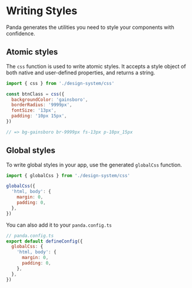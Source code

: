 # Writing Styles

Panda generates the utilities you need to style your components with confidence.

## Atomic styles

The `css` function is used to write atomic styles. It accepts a style object of both native and user-defined properties,
and returns a string.

```js
import { css } from './design-system/css'

const btnClass = css({
  backgroundColor: 'gainsboro',
  borderRadius: '9999px',
  fontSize: '13px',
  padding: '10px 15px',
})

// => bg-gainsboro br-9999px fs-13px p-10px_15px
```

## Global styles

To write global styles in your app, use the generated `globalCss` function.

```js
import { globalCss } from './design-system/css'

globalCss({
  'html, body': {
    margin: 0,
    padding: 0,
  },
})
```

You can also add it to your `panda.config.ts`

```js
// panda.config.ts
export default defineConfig({
  globalCss: {
    'html, body': {
      margin: 0,
      padding: 0,
    },
  },
})
```
